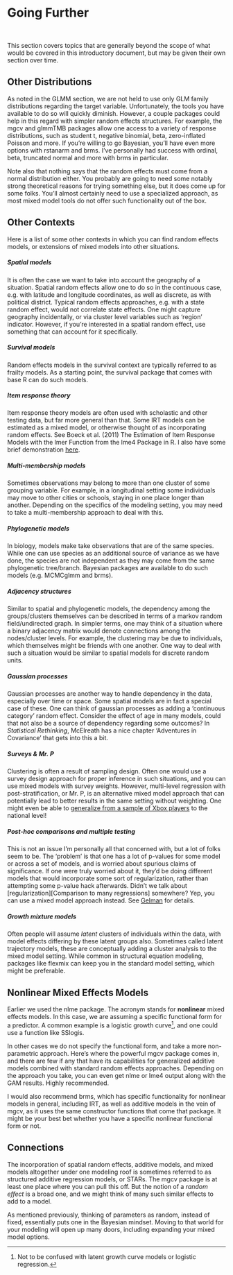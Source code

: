 # Going Further

<div style = 'text-align: center'>
<i class="fas fa-rocket fa-5x" style = 'color:#990024;'></i>
</div>

<br>

This section covers topics that are generally beyond the scope of what would be covered in this introductory document, but may be given their own section over time.


## Other Distributions

As noted in the GLMM section, we are not held to use only GLM family distributions regarding the target variable.  Unfortunately, the tools you have available to do so will quickly diminish.  However, a couple packages could help in this regard with simpler random effects structures.  For example, the <span class="pack">mgcv</span> and <span class="pack">glmmTMB</span> packages allow one access to a variety of response distributions, such as student t, negative binomial, beta, zero-inflated Poisson and more.   If you're willing to go Bayesian, you'll have even more options with <span class="pack">rstanarm</span> and <span class="pack">brms</span>.  I've personally had success with ordinal, beta, truncated normal and more with <span class="pack">brms</span> in particular.

Note also that nothing says that the random effects must come from a normal distribution either.  You probably are going to need some notably strong theoretical reasons for trying something else, but it does come up for some folks.  You'll almost certainly need to use a specialized approach, as most mixed model tools do not offer such functionality out of the box.


## Other Contexts

Here is a list of some other contexts in which you can find random effects models, or extensions of mixed models into other situations.


##### Spatial models

It is often the case we want to take into account the geography of a situation. <span class="emph">Spatial random effects</span> allow one to do so in the continuous case, e.g. with latitude and longitude coordinates, as well as discrete, as with political district. Typical random effects approaches, e.g. with a state random effect, would not correlate state effects.  One might capture geography incidentally, or via cluster level variables such as 'region' indicator.  However, if you're interested in a spatial random effect, use something that can account for it specifically.


##### Survival models

Random effects models in the survival context are typically referred to as <span class="emph">frailty models</span>.  As a starting point, the <span class="pack">survival</span> package that comes with base R can do such models.


##### Item response theory

<span class="emph">Item response theory</span> models are often used with scholastic and other testing data, but far more general than that. Some IRT models can be estimated as a mixed model, or otherwise thought of as incorporating random effects. See Boeck et al. (2011) The Estimation of Item Response Models with the <span class="func">lmer</span> Function from the <span class="pack">lme4</span> Package in R. I also have some brief demonstration [here](http://m-clark.github.io/sem/item-response-theory.html). 


##### Multi-membership models

Sometimes observations may belong to more than one cluster of some grouping variable. For example, in a longitudinal setting some individuals may move to other cities or schools, staying in one place longer than another.  Depending on the specifics of the modeling setting, you may need to take a <span class="emph">multi-membership</span> approach to deal with this.


##### Phylogenetic models

In biology, models make take observations that are of the same species. While one can use species as an additional source of variance as we have done, the species are not independent as they may come from the same phylogenetic tree/branch.  Bayesian packages are available to do such models (e.g. <span class="pack">MCMCglmm</span> and <span class="pack">brms</span>).


##### Adjacency structures

Similar to spatial and phylogenetic models, the dependency among the groups/clusters themselves can be described in terms of a <span class="emph">markov random field/undirected graph</span>.  In simpler terms, one may think of a situation  where a binary adjacency matrix would denote connections among the nodes/cluster levels.  For example, the clustering may be due to individuals, which themselves might be friends with one another.  One way to deal with such a situation would be similar to spatial models for discrete random units.


##### Gaussian processes

<span class="emph">Gaussian processes</span> are another way to handle dependency in the data, especially over time or space. Some spatial models are in fact a special case of these. One can think of gaussian processes as adding a 'continuous category' random effect.  Consider the effect of age in many models, could that not also be a source of dependency regarding some outcomes? In *Statistical Rethinking*, McElreath has a nice chapter 'Adventures in Covariance' that gets into this a bit.  


##### Surveys & Mr. P

Clustering is often a result of sampling design.  Often one would use a survey design approach for proper inference in such situations, and you can use mixed models with survey weights.  However, <span class="emph">multi-level regression with post-stratification</span>, or Mr. P, is an alternative mixed model approach that can potentially lead to better results in the same setting without weighting. One might even be able to [generalize from a sample of Xbox players](https://www.microsoft.com/en-us/research/wp-content/uploads/2016/04/forecasting-with-nonrepresentative-polls.pdf) to the national level!


##### Post-hoc comparisons and multiple testing 

This is not an issue I'm personally all that concerned with, but a lot of folks seem to be.  The 'problem' is that one has a lot of p-values for some model or across a set of models, and is worried about spurious claims of significance.  If one were truly worried about it, they'd be doing different models that would incorporate some sort of regularization, rather than attempting some p-value hack afterwards.  Didn't we talk about [regularization][Comparison to many regressions] somewhere?  Yep, you can use a mixed model approach instead. See [Gelman](http://www.stat.columbia.edu/~gelman/research/published/multiple2f.pdf) for details.


##### Growth mixture models

Often people will assume *latent* clusters of individuals within the data, with model effects differing by these latent groups also. Sometimes called <span class="emph">latent trajectory models</span>, these are conceptually adding a cluster analysis to the mixed model setting.  While common in structural equation modeling, packages like <span class="pack">flexmix</span> can keep you in the standard model setting, which might be preferable.



## Nonlinear Mixed Effects Models

Earlier we used the <span class="pack">nlme</span> package.  The acronym stands for **nonlinear** mixed effects models.  In this case, we are assuming a specific functional form for a predictor.  A common example is a logistic growth curve[^lgc], and one could use a function like <span class="func">SSlogis</span>.

In other cases we do not specify the functional form, and take a more non-parametric approach.  Here's where the powerful <span class="pack">mgcv</span> package comes in, and there are few if any that have its capabilities for <span class="emph">generalized additive models</span> combined with standard random effects approaches. Depending on the approach you take, you can even get <span class="pack">nlme</span> or <span class="pack">lme4</span> output along with the GAM results.  Highly recommended.

I would also recommend <span class="pack" style = "">brms</span>, which has specific functionality for nonlinear models in general, including IRT, as well as additive models in the vein of <span class="pack" style = "">mgcv</span>, as it uses the same constructor functions that come that package. It might be your best bet whether you have a specific nonlinear functional form or not.



## Connections

The incorporation of spatial random effects, additive models, and mixed models altogether under one modeling roof is sometimes referred to as <span class="emph">structured additive regression</span> models, or STARs.  The <span class="pack">mgcv</span> package is at least one place where you can pull this off.  But the notion of a *random effect* is a broad one, and we might think of many such similar effects to add to a model.  

As mentioned previously, thinking of parameters as random, instead of fixed, essentially puts one in the Bayesian mindset.  Moving to that world for your modeling will open up many doors, including expanding your mixed model options.


[^lgc]: Not to be confused with latent growth curve models or logistic regression.